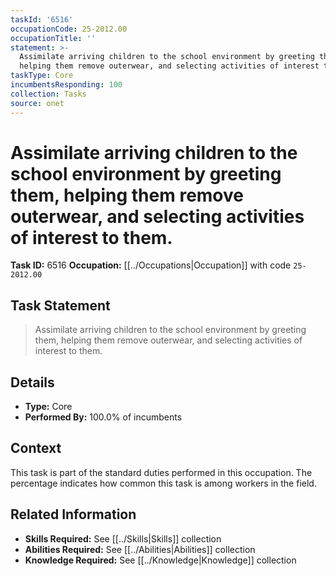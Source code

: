 ```yaml
---
taskId: '6516'
occupationCode: 25-2012.00
occupationTitle: ''
statement: >-
  Assimilate arriving children to the school environment by greeting them,
  helping them remove outerwear, and selecting activities of interest to them.
taskType: Core
incumbentsResponding: 100
collection: Tasks
source: onet
---
```

# Assimilate arriving children to the school environment by greeting them, helping them remove outerwear, and selecting activities of interest to them.

**Task ID:** 6516
**Occupation:** [[../Occupations|Occupation]] with code `25-2012.00`

## Task Statement

> Assimilate arriving children to the school environment by greeting them, helping them remove outerwear, and selecting activities of interest to them.

## Details

- **Type:** Core
- **Performed By:** 100.0% of incumbents

## Context

This task is part of the standard duties performed in this occupation. The percentage indicates how common this task is among workers in the field.

## Related Information

- **Skills Required:** See [[../Skills|Skills]] collection
- **Abilities Required:** See [[../Abilities|Abilities]] collection
- **Knowledge Required:** See [[../Knowledge|Knowledge]] collection
